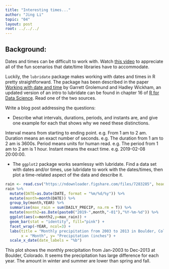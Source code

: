 ```yaml
---
title: "Interesting times..."
author: "Jing Li"
topic: "04"
layout: post
root: ../../../
---
```



## Background:

Dates and times can be difficult to work with. Watch [this video](https://www.youtube.com/watch?v=-5wpm-gesOY) to appreciate all of the fun scenarios that date/time libraries have to accommodate. 

Luckily, the `lubridate` package makes working with dates and times in R pretty straightforward. The package has been described in the paper [Working with date and time](http://www.jstatsoft.org/v40/i03/) by Garrett Grolemund and Hadley Wickham, an updated version of an intro to lubridate can be found in chapter 16 of [R for Data Science](https://r4ds.had.co.nz/dates-and-times.html). Read one of the two sources.

Write a blog post addressing the questions:


- Describe what intervals, durations, periods, and instants are, and give one example for each that shows why we need these distinctions.

Interval means from starting to ending point. e.g. From 1 am to 2 am. 
Duration means an exact number of seconds. e.g. The duration from 1 am to 2 am is 3600s.
Period means units for human read. e.g. The period from 1 am to 2 am is 1 hour.
Instant means the exact time. e.g. 2019-02-08 20:00:00.


- The `ggplot2` package works seamlessy with lubridate. Find a data set with dates and/or times, use lubridate to work with the dates/times, then plot a time-related aspect of the data and describe it.  

```r
rain <- read.csv("https://ndownloader.figshare.com/files/7283285", header = T, na.strings = 999.99)
rain %>% 
  mutate(DATE=as.Date(DATE, format = "%m/%d/%y")) %>%
  mutate(month=month(DATE)) %>%
  group_by(month,YEAR) %>%
  summarise(max_rain = sum(DAILY_PRECIP, na.rm = T)) %>%
  mutate(month2=as.Date(paste0("2019-",month,"-01"),"%Y-%m-%d")) %>%
  ggplot(aes(x=month2,y=max_rain)) +
  geom_bar(stat = "identity", fill="pink") + 
  facet_wrap(~YEAR, ncol=3) +
  labs(title = "Monthly precipitation from 2003 to 2013 in Boulder, Colorado",
       x = "Month", y= "Precipitation (inches") + 
  scale_x_date(date_labels = "%b")
```
This plot shows the monthly precipitation from Jan-2003 to Dec-2013 at Boulder, Colorado. It seems the precipitation has large difference for each year. The amount in winter and summer are lower than spring and fall.
